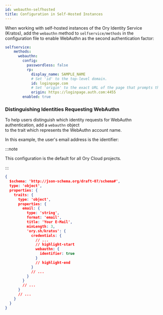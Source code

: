 ```yaml
---
id: webauthn-selfhosted
title: Configuration in Self-Hosted Instances
---
```


When working with self-hosted instances of the Ory Identity Service (Kratos), add the
`webauthn` method to `selfservice/methods` in the configuration file to enable WebAuthn as the second authentication factor: 

```yaml title="kratos.config.yml"
selfservice:
    methods:
      webauthn:
        config:
          passwordless: false
          rp:
            display_name: SAMPLE_NAME
            # Set 'id' to the top-level domain.
            id: loginpage.com
            # Set 'origin' to the exact URL of the page that prompts the user to use WebAuthn. You must include the scheme, host, and port.
            origin: https://loginpage.auth.com:4455
        enabled: true
```

### Distinguishing Identities Requesting WebAuthn

To help users distinguish which identity requests for WebAuthn authentication, add a `webauthn` object  
to the trait which represents the WebAuthn account name. 

In this example, the user's email address is the identifier: 

:::note

This configuration is the default for all Ory Cloud projects. 

:::

```json title="sample identity schema"
{
  $schema: 'http://json-schema.org/draft-07/schema#',
  type: 'object',
  properties: {
    traits: {
      type: 'object',
      properties: {
        email: {
          type: 'string',
          format: 'email',
          title: 'Your E-Mail',
          minLength: 3,
          'ory.sh/kratos': {
            credentials: {
              // ...
              // highlight-start
              webauthn: {
                identifier: true
              }
              // highlight-end
            }
            // ...
          }
        }
        // ...
      }
      // ...
    }
  }
}
```